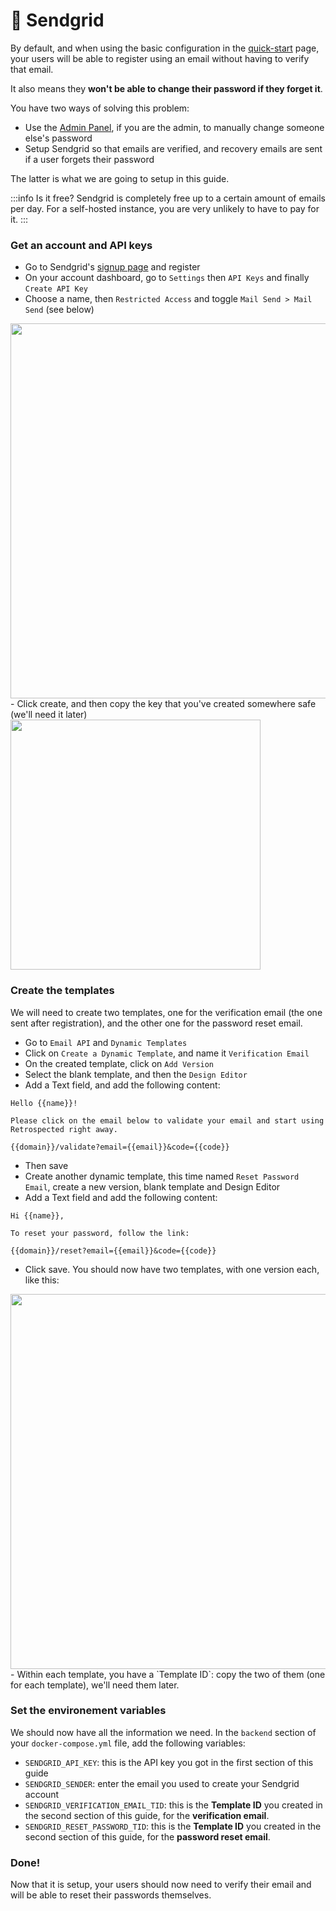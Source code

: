 # 📧 Sendgrid

By default, and when using the basic configuration in the [quick-start](quick-start) page, 
your users will be able to register using an email without having to verify that email.

It also means they **won't be able to change their password if they forget it**.

You have two ways of solving this problem:
- Use the [Admin Panel](admin), if you are the admin, to manually change someone else's password
- Setup Sendgrid so that emails are verified, and recovery emails are sent if a user forgets their password

The latter is what we are going to setup in this guide.

:::info Is it free?
Sendgrid is completely free up to a certain amount of emails per day. For a self-hosted instance, you are very
unlikely to have to pay for it.
:::

### Get an account and API keys

- Go to Sendgrid's [signup page](https://signup.sendgrid.com) and register
- On your account dashboard, go to `Settings` then `API Keys` and finally `Create API Key`
- Choose a name, then `Restricted Access` and toggle `Mail Send > Mail Send` (see below)<br />
<img src="/img/self-hosting/sendgrid-1.png" width="600" />
- Click create, and then copy the key that you've created somewhere safe (we'll need it later)
<img src="/img/self-hosting/sendgrid-2.png" width="400" />

### Create the templates

We will need to create two templates, one for the verification email (the one sent after registration), 
and the other one for the password reset email.

- Go to `Email API` and `Dynamic Templates`
- Click on `Create a Dynamic Template`, and name it `Verification Email`
- On the created template, click on `Add Version`
- Select the blank template, and then the `Design Editor`
- Add a Text field, and add the following content:
```
Hello {{name}}!

Please click on the email below to validate your email and start using Retrospected right away.

{{domain}}/validate?email={{email}}&code={{code}}
```
- Then save
- Create another dynamic template, this time named `Reset Password Email`, create a new version, blank template and Design Editor
- Add a Text field and add the following content:
```
Hi {{name}},

To reset your password, follow the link:

{{domain}}/reset?email={{email}}&code={{code}}
```
- Click save. You should now have two templates, with one version each, like this:
<img src="/img/self-hosting/sendgrid-3.png" width="600" />
- Within each template, you have a `Template ID`: copy the two of them (one for each template), we'll need them later.


### Set the environement variables

We should now have all the information we need.
In the `backend` section of your `docker-compose.yml` file, add the following variables:
- `SENDGRID_API_KEY`: this is the API key you got in the first section of this guide
- `SENDGRID_SENDER`: enter the email you used to create your Sendgrid account
- `SENDGRID_VERIFICATION_EMAIL_TID`: this is the **Template ID** you created in the second section of this guide, for the **verification email**.
- `SENDGRID_RESET_PASSWORD_TID`: this is the **Template ID** you created in the second section of this guide, for the **password reset email**.

### Done!

Now that it is setup, your users should now need to verify their email and will be able to reset their passwords themselves.